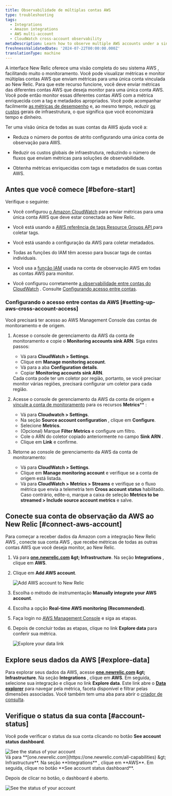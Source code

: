 ```yaml
---
title: Observabilidade de múltiplas contas AWS
type: troubleshooting
tags:
  - Integrations
  - Amazon integrations
  - AWS multi-account
  - CloudWatch cross-account observability
metaDescription: Learn how to observe multiple AWS accounts under a single account on the New Relic user interface.
freshnessValidatedDate: '2024-07-22T00:00:00.000Z'
translationType: machine
---
```


A interface New Relic oferece uma visão completa do seu sistema AWS , facilitando muito o monitoramento. Você pode visualizar métricas e monitor múltiplas contas AWS que enviam métricas para uma única conta vinculada ao New Relic. Para que este recurso funcione, você deve enviar métricas das diferentes contas AWS que deseja monitor para uma única conta AWS. Você pode então monitor essas diferentes contas AWS com a métrica enriquecida com a tag e metadados apropriados. Você pode acompanhar facilmente [as métricas de desempenho](/docs/data-apis/understand-data/new-relic-data-types/) e, ao mesmo tempo, reduzir [os custos](/docs/accounts/accounts-billing/new-relic-one-pricing-billing/data-ingest-billing/) gerais de infraestrutura, o que significa que você economizará tempo e dinheiro.

Ter uma visão única de todas as suas contas da AWS ajuda você a:

* Reduza o número de pontos de atrito configurando uma única conta de observação para AWS.

* Reduzir os custos globais de infraestrutura, reduzindo o número de fluxos que enviam métricas para soluções de observabilidade.

* Obtenha métricas enriquecidas com tags e metadados de suas contas AWS.

## Antes que você comece [#before-start]

Verifique o seguinte:

* Você configurou [o Amazon CloudWatch](https://aws.amazon.com/cloudwatch/) para enviar métricas para uma única conta AWS que deve estar conectada ao New Relic.

* Você está usando a [AWS referência de tags Resource Groups API ](https://docs.aws.amazon.com/resourcegroupstagging/latest/APIReference/overview.html)para coletar tags.

* Você está usando a configuração da AWS para coletar metadados.

* Todas as funções do IAM têm acesso para buscar tags de contas individuais.

* Você usa a [função IAM](https://docs.aws.amazon.com/IAM/latest/UserGuide/id_roles.html) usada na conta de observação AWS em todas as contas AWS para monitor.

* Você configurou corretamente [a observabilidade entre contas do CloudWatch](https://docs.aws.amazon.com/AmazonCloudWatch/latest/monitoring/CloudWatch-Unified-Cross-Account.html) . Consulte [Configurando acesso entre contas](#setting-up-aws-cross-account-access).

### Configurando o acesso entre contas da AWS [#setting-up-aws-cross-account-access]

Você precisará ter acesso ao AWS Management Console das contas de monitoramento e de origem.

1. Acesse o console de gerenciamento da AWS da conta de monitoramento e copie o <DNT>**Monitoring accounts sink ARN**</DNT>. Siga estes passos:

   * Vá para <DNT>**CloudWatch &gt; Settings**</DNT>.
   * Clique em <DNT>**Manage monitoring account**</DNT>.
   * Vá para a aba <DNT>**Configuration details**</DNT>.
   * Copiar <DNT>**Monitoring accounts sink ARN**</DNT>.

   <Callout variant="important">
     Cada conta pode ter um coletor por região, portanto, se você precisar monitor várias regiões, precisará configurar um coletor para cada região.
   </Callout>

2. Acesse o console de gerenciamento da AWS da conta de origem e [vincule a conta de monitoramento](https://docs.aws.amazon.com/AmazonCloudWatch/latest/monitoring/CloudWatch-Unified-Cross-Account-Setup.html) para os recursos <DNT>**Metrics**\*\*</DNT> :

   * Vá para <DNT>**Cloudwatch &gt; Settings**</DNT>.
   * Na seção <DNT>**Source account configuration**</DNT> , clique em <DNT>**Configure**</DNT>.
   * Selecione <DNT>**Metrics**</DNT>.
   * (Opcional) Marque <DNT>**Filter Metrics**</DNT> e configure um filtro.
   * Cole o ARN do coletor copiado anteriormente no campo <DNT>**Sink ARN**</DNT> .
   * Clique em <DNT>**Link**</DNT> e confirme.

3. Retorne ao console de gerenciamento da AWS da conta de monitoramento:

   * Vá para <DNT>**CloudWatch &gt; Settings**</DNT>.
   * Clique em <DNT>**Manage monitoring account**</DNT> e verifique se a conta de origem está listada.
   * Vá para <DNT>**CloudWatch &gt; Metrics &gt; Streams**</DNT> e verifique se o fluxo métrica que envia a telemetria tem <DNT>**Cross account status**</DNT> habilitado. Caso contrário, edite-o, marque a caixa de seleção <DNT>**Metrics to be streamed &gt; Include source account metrics**</DNT> e salve.

## Conecte sua conta de observação da AWS ao New Relic [#connect-aws-account]

Para começar a receber dados da Amazon com a integração New Relic AWS , conecte sua conta AWS , que recebe métricas de todas as outras contas AWS que você deseja monitor, ao New Relic.

1. Vá para <DNT>**[one.newrelic.com](https://one.newrelic.com/all-capabilities) &amp;gt; Infrastructure**</DNT>. Na seção <DNT>**Integrations**</DNT> , clique em <DNT>**AWS**</DNT>.

2. Clique em <DNT>**Add AWS account**</DNT>.

   <img title="Add AWS account to New Relic" alt="Add AWS account to New Relic" src="/images/infrastructure_screenshot-crop_aws-add-account.webp" />

3. Escolha o método de instrumentação <DNT>**Manually integrate your AWS account**</DNT>.

4. Escolha a opção <DNT>**Real-time AWS monitoring (Recommended)**</DNT>.

5. Faça login no [AWS Management Console](https://aws.amazon.com/console/) e siga as etapas.

6. Depois de concluir todas as etapas, clique no link <DNT>**Explore data**</DNT> para conferir sua métrica.

   <img title="Explore your data link" alt="Explore your data link" src="/images/infrastructure_screenshot-crop_aws-explore-data-link.webp" />

## Explore seus dados da AWS [#explore-data]

Para explorar seus dados da AWS, acesse <DNT>**[one.newrelic.com](https://one.newrelic.com/all-capabilities) &amp;gt; Infrastructure**</DNT>. Na seção <DNT>**Integrations**</DNT> , clique em <DNT>**AWS**</DNT>. Em seguida, selecione sua integração e clique no link <DNT>**Explore data**</DNT>. Este link abre o <DNT>[**Data explorer**](/docs/query-your-data/explore-query-data/browse-data/introduction-data-explorer/)</DNT> para navegar pela métrica, faceta disponível e filtrar pelas dimensões associadas. Você também tem uma aba para abrir o [criador de consulta](/docs/telemetry-data-platform/get-data/apis/query-metric-data-type/).

## Verifique o status da sua conta [#account-status]

Você pode verificar o status da sua conta clicando no botão <DNT>**See account status dashboard**</DNT>.

<img title="See the status of your account" alt="See the status of your account" src="/images/infrastructure_screenshot-crop_aws-see-account-status-dashboard.webp" />

<figcaption>
  Vá para <DNT>**[one.newrelic.com](https://one.newrelic.com/all-capabilities) &amp;gt; Infrastructure**</DNT>. Na seção <DNT>**Integrations**</DNT> , clique em <DNT>**AWS**</DNT>. Em seguida, clique no botão <DNT>**See account status dashboard**</DNT>.
</figcaption>

Depois de clicar no botão, o dashboard é aberto.

<img title="See the status of your account" alt="See the status of your account" src="/images/infrastructure_screenshot-crop_aws-account-status-dashboard.webp" />